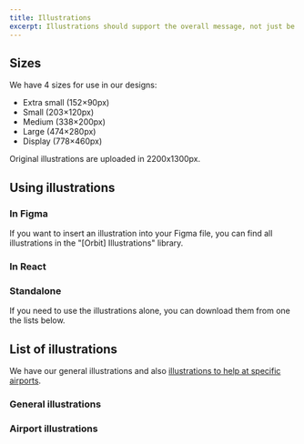 ```yaml
---
title: Illustrations
excerpt: Illustrations should support the overall message, not just be visual ornaments.
---
```


## Sizes

We have 4 sizes for use in our designs:

- Extra small (152×90px)
- Small (203×120px)
- Medium (338×200px)
- Large (474×280px)
- Display (778×460px)

Original illustrations are uploaded in 2200x1300px.

## Using illustrations

### In Figma

If you want to insert an illustration into your Figma file,
you can find all illustrations in the "[Orbit] Illustrations" library.

### In React

<FancyLink
  title="React implementation"
  href="/components/illustration/react"
  icon="react"
/>

### Standalone

If you need to use the illustrations alone,
you can download them from one the lists below.

## List of illustrations

We have our general illustrations
and also [illustrations to help at specific airports](#airport-illustrations).

### General illustrations

<IllustrationsList illustrations="general" />

### Airport illustrations

<IllustrationsList illustrations="airport" />
